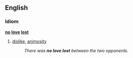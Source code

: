 ==English==
===Idiom===
'''[[no]] [[love]] [[lost]]'''
# {{idiom}} [[dislike]], [[animosity]]
#: ''There was '''no love lost''' between the two opponents.''